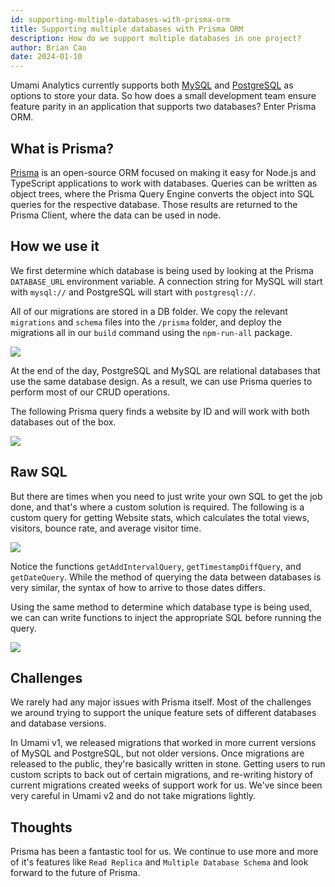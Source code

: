 ```yaml
---
id: supporting-multiple-databases-with-prisma-orm
title: Supporting multiple databases with Prisma ORM
description: How do we support multiple databases in one project?
author: Brian Cao
date: 2024-01-10
---
```


Umami Analytics currently supports both [MySQL](https://www.mysql.com/) and [PostgreSQL](https://www.postgresql.org/) as options to store your data.
So how does a small development team ensure feature parity in an application that supports two databases? Enter Prisma ORM.

## What is Prisma?

[Prisma](https://prisma.io) is an open-source ORM focused on making it easy for Node.js and TypeScript applications to
work with databases. Queries can be written as object trees, where the Prisma Query Engine converts the object into SQL queries
for the respective database. Those results are returned to the Prisma Client, where the data can be used in node.

## How we use it

We first determine which database is being used by looking at the Prisma `DATABASE_URL` environment variable.
A connection string for MySQL will start with `mysql://` and PostgreSQL will start with `postgresql://`.

All of our migrations are stored in a DB folder. We copy the relevant `migrations` and `schema` files into the `/prisma` folder,
and deploy the migrations all in our `build` command using the `npm-run-all` package.

<img src="/images/prisma-migration-folder.png" />

At the end of the day, PostgreSQL and MySQL are relational databases that use the same database design. As a result, we can use
Prisma queries to perform most of our CRUD operations.

The following Prisma query finds a website by ID and will work with both databases out of the box.

<img src="/images/prisma-find-website.png" />

## Raw SQL

But there are times when you need to just write your own SQL to get the job done, and that's where a custom solution is required.
The following is a custom query for getting Website stats, which calculates the
total views, visitors, bounce rate, and average visitor time.

<img src="/images/prisma-query-example.png" />

Notice the functions `getAddIntervalQuery`, `getTimestampDiffQuery`, and `getDateQuery`. While the method of querying the data between
databases is very similar, the syntax of how to arrive to those dates differs.

Using the same method to determine which database type is being used, we can can write functions to inject the
appropriate SQL before running the query.

<img src="/images/prisma-function-example.png" />

## Challenges

We rarely had any major issues with Prisma itself. Most of the challenges we around trying to support
the unique feature sets of different databases and database versions.

In Umami v1, we released migrations that worked in more current versions of MySQL and PostgreSQL, but not older versions.
Once migrations are released to the public, they're basically written in stone. Getting users to run custom scripts to back out of
certain migrations, and re-writing history of current migrations created weeks of support work for us. We've since been
very careful in Umami v2 and do not take migrations lightly.

## Thoughts

Prisma has been a fantastic tool for us. We continue to use more and more of it's
features like `Read Replica` and `Multiple Database Schema` and look forward to the future of Prisma.
